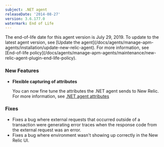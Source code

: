 ```yaml
---
subject: .NET agent
releaseDate: '2014-08-27'
version: 3.6.177.0
watermark: End of Life
---
```


<Callout variant="important">
  The end-of-life date for this agent version is July 29, 2019. To update to the latest agent version, see [Update the agent](/docs/agents/manage-apm-agents/installation/update-new-relic-agent). For more information, see [End-of-life policy](/docs/agents/manage-apm-agents/maintenance/new-relic-agent-plugin-end-life-policy).
</Callout>

### New Features

* **Flexible capturing of attributes**

  You can now fine tune the attributes the .NET agent sends to New Relic. For more information, see [.NET agent attributes](/docs/agents/net-agent/attributes/net-agent-attributes)

### Fixes

* Fixes a bug where external requests that occurred outside of a transaction were generating error traces when the response code from the external request was an error.
* Fixes a bug where environment wasn't showing up correctly in the New Relic UI.
